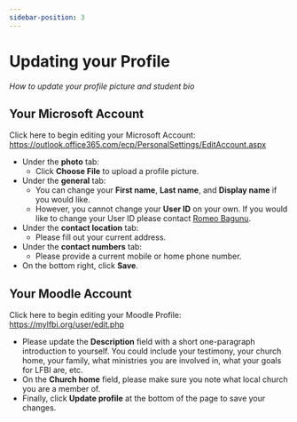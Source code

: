 ```yaml
---
sidebar-position: 3
---
```



# Updating your Profile

_How to update your profile picture and student bio_

<ReactPlayer url='https://www.youtube.com/watch?v=-49XEtlssco' />

## Your Microsoft Account

Click here to begin editing your Microsoft Account: https://outlook.office365.com/ecp/PersonalSettings/EditAccount.aspx

-   Under the **photo** tab:
    -   Click **Choose File** to upload a profile picture.
-   Under the **general** tab:
    -   You can change your **First name**, **Last name**, and **Display name** if you would like.
    -   However, you cannot change your **User ID** on your own. If you would like to change your User ID please contact [Romeo Bagunu](mailto:rbagunu@lfbi.org).
-   Under the **contact location** tab:
    -   Please fill out your current address.
-   Under the **contact numbers** tab:
    -   Please provide a current mobile or home phone number.
-   On the bottom right, click **Save**.

## Your Moodle Account

Click here to begin editing your Moodle Profile: https://mylfbi.org/user/edit.php

-   Please update the **Description** field with a short one-paragraph introduction to yourself. You could include your testimony, your church home, your family, what ministries you are involved in, what your goals for LFBI are, etc.
-   On the **Church home** field, please make sure you note what local church you are a member of.
-   Finally, click **Update profile** at the bottom of the page to save your changes.